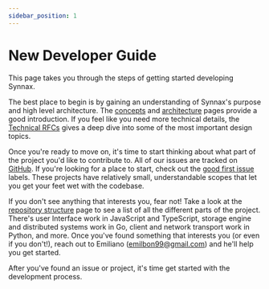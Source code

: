 ```yaml
---
sidebar_position: 1
---
```




# New Developer Guide

This page takes you through the steps of getting started developing Synnax.

The best place to begin is by gaining an understanding of Synnax's purpose
and high level architecture. The [concepts](/concepts) and [architecture](/architecture)
pages provide a good introduction. If you feel like you need more technical details,
the [Technical RFCs](/category/rfcs) gives a deep dive into some of the most important
design topics.

Once you're ready to move on, it's time to start thinking about what part of the
project you'd like to contribute to. All of our issues are tracked on [GitHub](https://github.com/synnaxlabs/synnax/issues).
If you're looking for a place to start, check out the [good first issue](https://github.com/synnaxlabs/synnax/issues?q=is%3Aopen+is%3Aissue+label%3A%22good+first+issue%22)
labels. These projects have relatively small, understandable scopes that let you
get your feet wet with the codebase.

If you don't see anything that interests you, fear not! Take a look at the [repository
structure](/developers/repository-structure) page to see a list of all the
different parts of the project. There's user Interface work in JavaScript and
TypeScript, storage engine and distributed systems work in Go, client and network
transport work in Python, and more. Once you've found something that interests
you (or even if you don't!), reach out to Emiliano (emilbon99@gmail.com) and he'll
help you get started.

After you've found an issue or project, it's time get started with the development
process.

